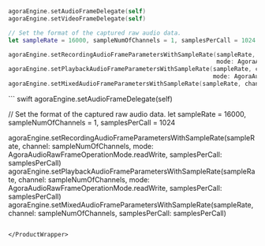 <ProductWrapper notAllowed="voice-calling">

``` swift
agoraEngine.setAudioFrameDelegate(self)
agoraEngine.setVideoFrameDelegate(self)

// Set the format of the captured raw audio data.
let sampleRate = 16000, sampleNumOfChannels = 1, samplesPerCall = 1024

agoraEngine.setRecordingAudioFrameParametersWithSampleRate(sampleRate, channel: sampleNumOfChannels,
                                                           mode: AgoraAudioRawFrameOperationMode.readWrite, samplesPerCall: samplesPerCall)
agoraEngine.setPlaybackAudioFrameParametersWithSampleRate(sampleRate, channel: sampleNumOfChannels,
                                                          mode: AgoraAudioRawFrameOperationMode.readWrite, samplesPerCall: samplesPerCall)
agoraEngine.setMixedAudioFrameParametersWithSampleRate(sampleRate, channel: sampleNumOfChannels, samplesPerCall: samplesPerCall)
```
</ProductWrapper>

<ProductWrapper product="voice-calling">
``` swift
agoraEngine.setAudioFrameDelegate(self)

// Set the format of the captured raw audio data.
let sampleRate = 16000, sampleNumOfChannels = 1, samplesPerCall = 1024

agoraEngine.setRecordingAudioFrameParametersWithSampleRate(sampleRate, channel: sampleNumOfChannels,
                                                           mode: AgoraAudioRawFrameOperationMode.readWrite, samplesPerCall: samplesPerCall)
agoraEngine.setPlaybackAudioFrameParametersWithSampleRate(sampleRate, channel: sampleNumOfChannels,
                                                          mode: AgoraAudioRawFrameOperationMode.readWrite, samplesPerCall: samplesPerCall)
agoraEngine.setMixedAudioFrameParametersWithSampleRate(sampleRate, channel: sampleNumOfChannels, samplesPerCall: samplesPerCall)
```

</ProductWrapper>